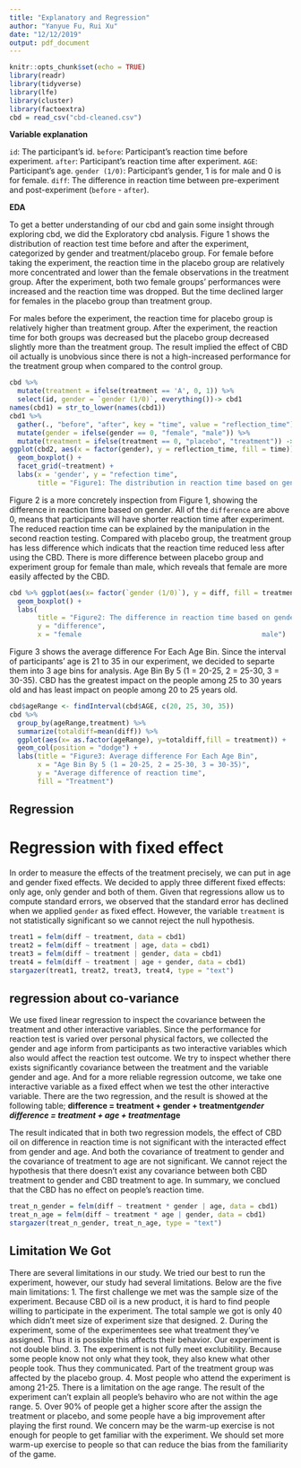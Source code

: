 ```yaml
---
title: "Explanatory and Regression"
author: "Yanyue Fu, Rui Xu"
date: "12/12/2019"
output: pdf_document
---
```

```r
knitr::opts_chunk$set(echo = TRUE)
library(readr)
library(tidyverse)
library(lfe)
library(cluster)
library(factoextra)
cbd = read_csv("cbd-cleaned.csv")
```

**Variable explanation**

`id`: The participant's id.
`before`: Participant's reaction time before experiment.
`after`: Participant's reaction time after experiment.
`AGE`: Participant's age.
`gender (1/0)`: Participant's gender, 1 is for male and 0 is for female.
`diff`: The difference in reaction time between pre-experiment and post-experiment (`before` - `after`).

**EDA**

To get a better understanding of our cbd and gain some insight through exploring cbd, we did the Exploratory cbd analysis. Figure 1 shows the distribution of reaction test time before and after the experiment, categorized by gender and treatment/placebo group. For female before taking the experiment, the reaction time in the placebo group are relatively more concentrated and lower than the female observations in the treatment group. After the experiment, both two female groups’ performances were increased and the reaction time was dropped. But the time declined larger for females in the placebo group than treatment group. 


For males before the experiment, the reaction time for placebo group is relatively higher than treatment group. After the experiment, the reaction time for both groups was decreased but the placebo group decreased slightly more than the treatment group. The result implied the effect of CBD oil actually is unobvious since there is not a high-increased performance for the treatment group when compared to the control group. 

```r
cbd %>%
  mutate(treatment = ifelse(treatment == 'A', 0, 1)) %>%
  select(id, gender = `gender (1/0)`, everything())-> cbd1
names(cbd1) = str_to_lower(names(cbd1))
cbd1 %>% 
  gather(., "before", "after", key = "time", value = "reflection_time") %>%
  mutate(gender = ifelse(gender == 0, "female", "male")) %>%
  mutate(treatment = ifelse(treatment == 0, "placebo", "treatment")) -> cbd2
ggplot(cbd2, aes(x = factor(gender), y = reflection_time, fill = time)) +
  geom_boxplot() + 
  facet_grid(~treatment) +
  labs(x = 'gender', y = "refection time", 
       title = "Figure1: The distribution in reaction time based on gender and experiment")
```

Figure 2 is a more concretely inspection from Figure 1, showing the difference in reaction time based on gender. All of the `difference` are above 0, means that participants will have shorter reaction time after experiment. The reduced reaction time can be explained by the manipulation in the second reaction testing. Compared with placebo group, the treatment group has less difference which indicats that the reaction time reduced less after using the CBD. There is more difference between placebo group and experiment group for female than male, which reveals that female are more easily affected by the CBD.

```r
cbd %>% ggplot(aes(x= factor(`gender (1/0)`), y = diff, fill = treatment))+
  geom_boxplot() +
  labs(
       title = "Figure2: The difference in reaction time based on gender",
       y = "difference",
       x = "female                                             male")
```

Figure 3 shows the average difference For Each Age Bin. Since the interval of participants' age is 21 to 35 in our experiment, we decided to separte them into 3 age bins for analysis. Age Bin By 5 (1 = 20-25, 2 = 25-30, 3 = 30-35). CBD has the greatest impact on the people among 25 to 30 years old and has least impact on people among 20 to 25 years old.

```r
cbd$ageRange <- findInterval(cbd$AGE, c(20, 25, 30, 35))
cbd %>% 
  group_by(ageRange,treatment) %>% 
  summarize(totaldiff=mean(diff)) %>% 
  ggplot(aes(x= as.factor(ageRange), y=totaldiff,fill = treatment)) +
  geom_col(position = "dodge") +
  labs(title = "Figure3: Average difference For Each Age Bin", 
       x = "Age Bin By 5 (1 = 20-25, 2 = 25-30, 3 = 30-35)",
       y = "Average difference of reaction time", 
       fill = "Treatment") 
```

## Regression
# Regression with fixed effect
In order to measure the effects of the treatment precisely, we can put in age and gender fixed effects. We decided to apply three different fixed effects: only age, only gender and both of them. Given that regressions allow us to compute standard errors, we observed that the standard error has declined when we applied `gender` as fixed effect. However, the variable `treatment` is not statistically significant so we cannot reject the null hypothesis.
```r
treat1 = felm(diff ~ treatment, data = cbd1)
treat2 = felm(diff ~ treatment | age, data = cbd1)
treat3 = felm(diff ~ treatment | gender, data = cbd1)
treat4 = felm(diff ~ treatment | age + gender, data = cbd1)
stargazer(treat1, treat2, treat3, treat4, type = "text")
```

## regression about co-variance

We use fixed linear regression to inspect the covariance between the treatment and other interactive variables. Since the performance for reaction test is varied over personal physical factors, we collected the gender and age inform from participants as two interactive variables which also would affect the reaction test outcome.  We try to inspect whether there exists significantly covariance between the treatment and the variable gender and age. And for a more reliable regression outcome, we take one interactive variable as a fixed effect when we test the other interactive variable. 
There are the two regression, and the result is showed at the following table;
            **difference = treatment + gender + treatment*gender**
            **difference = treatment + age + treatment*age**
            
The result indicated that in both two regression models, the effect of CBD oil on difference in reaction time is not significant with the interacted effect from gender and age. And both the covariance of treatment to gender and the covariance of treatment to age are not significant. We cannot reject the hypothesis that there doesn’t exist any covariance between both CBD treatment to gender and CBD treatment to age. In summary, we conclued that the CBD has no effect on people's reaction time. 

```r
treat_n_gender = felm(diff ~ treatment * gender | age, data = cbd1)
treat_n_age = felm(diff ~ treatment * age | gender, data = cbd1)
stargazer(treat_n_gender, treat_n_age, type = "text")
```

## Limitation We Got
There are several limitations in our study. We tried our best to run the experiment, however, our study had several limitations. Below are the five main limitations: 
1. The first challenge we met was the sample size of the experiment. Because CBD oil is a new product, it is hard to find people willing to participate in the experiment. The total sample we got is only 40 which didn’t meet size of experiment size that designed.
2. During the experiment, some of the experimentees see what treatment they’ve assigned. Thus it is possible this affects their behavior. Our experiment is not double blind. 
3. The experiment is not fully meet exclubitility. Because some people know not only what they took, they also knew what other people took. Thus they communicated. Part of the treatment group was affected by the placebo group. 
4. Most people who attend the experiment is among 21-25. There is a limitation on the age range. The result of the experiment can’t explain all people’s behaviro who are not within the age range.
5. Over 90% of people get a higher score after the assign the treatment or placebo, and some people have a big improvement after playing the first round. We concern may be the warm-up exercise is not enough for people to get familiar with the experiment. We should set more warm-up exercise to people so that can reduce the bias from the familiarity of the game. 







